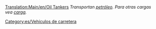 [[Translation:Main/en/Oil Tankers]]
''Transportan [[Main/es/Petróleo|petróleo]]. Para otras cargas vea [[Main/es/Carga|carga]].''

{{es/Vehículo de carretera|nombre    = Cisterna de petróleo Witcombe
  |imagen    = Witcombe_Oil_Tanker.png
  |precio    = 9.020 € (4.510 £)
  |velocidad = 48 km/h (30 mph)
  |coste     = 842 € (421 £)
  |diseño    = 1936
  |duración  = 15
  |capacidad = 21.000 litros de petróleo
}}
{{es/Vehículo de carretera|nombre    = Cisterna de petróleo Foster
  |imagen    = Foster_Oil_Tanker.png
  |precio    = 11.480 € (5.740 £)
  |velocidad = 88 km/h (55 mph)
  |coste     = 1.574 € (787£)
  |diseño    = 1973
  |duración  = 15
  |capacidad = 25.000 litros de petróleo
}}
{{es/Vehículo de carretera|nombre    = Cisterna de petróleo Perry
  |imagen    = Perry_Oil_Tanker.png
  |precio    = 12.300 € (6.150 £)
  |velocidad = 112 km/h (70 mph)
  |coste     = 2.250 € (1.125 £)
  |diseño    = 2005
  |duración  = 15
  |capacidad = 27.000 litros de petróleo
}}

[[Category:es/Vehículos de carretera]]